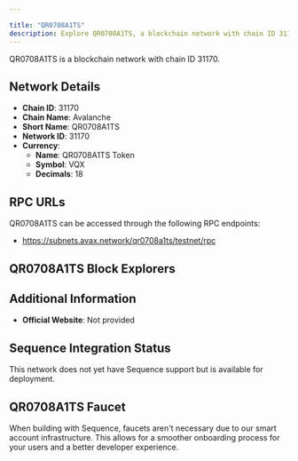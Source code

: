 ```yaml
---

title: "QR0708A1TS"
description: Explore QR0708A1TS, a blockchain network with chain ID 31170. Learn about its native currency, QR0708A1TS Token, and how to interact with the network.
---
```




QR0708A1TS is a blockchain network with chain ID 31170.

## Network Details

- **Chain ID**: 31170
- **Chain Name**: Avalanche
- **Short Name**: QR0708A1TS
- **Network ID**: 31170
- **Currency**: 
  - **Name**: QR0708A1TS Token
  - **Symbol**: VQX
  - **Decimals**: 18

## RPC URLs

QR0708A1TS can be accessed through the following RPC endpoints:

- https://subnets.avax.network/qr0708a1ts/testnet/rpc

## QR0708A1TS Block Explorers



## Additional Information

- **Official Website**: Not provided

## Sequence Integration Status

This network does not yet have Sequence support but is available for deployment.

## QR0708A1TS Faucet

When building with Sequence, faucets aren't necessary due to our smart account infrastructure. This allows for a smoother onboarding process for your users and a better developer experience.
